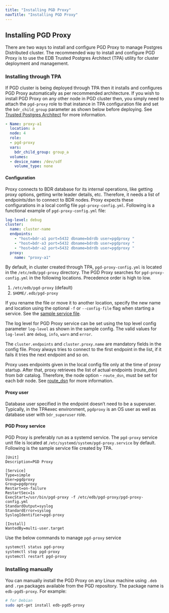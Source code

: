 ```yaml
---
title: "Installing PGD Proxy"
navTitle: "Installing PGD Proxy"
---
```


## Installing PGD Proxy

There are two ways to install and configure PGD Proxy to manage Postgres Distributed cluster. The recommended way to install and configure PGD Proxy is to use the EDB Trusted Postgres Architect (TPA) utility for cluster deployment and management.

### Installing through TPA

If PGD cluster is being deployed through TPA then it installs and configures PGD Proxy automatically as per recommended architecture. If you wish to install PGD Proxy on any other node in PGD cluster then, you simply need to attach the `pgd-proxy` role to that instance in TPA configuration file and set the `bdr_child_group` parameter as shown below before deploying. See [Trusted Postgres Architect](tpa) for more information.

```yaml
- Name: proxy-a1
  location: a
  node: 4
  role:
  - pgd-proxy
  vars:
    bdr_child_group: group_a
  volumes:
  - device_name: /dev/sdf
    volume_type: none
```

#### Configuration

Proxy connects to BDR database for its internal operations, like getting proxy options, getting write leader details, etc. Therefore, it needs a list of endpoints/dsn to connect to BDR nodes. Proxy expects these configurations in a local config file `pgd-proxy-config.yml`. Following is a functional example of `pgd-proxy-config.yml` file:

```yaml
log-level: debug
cluster:
  name: cluster-name
  endpoints:
    - "host=bdr-a1 port=5432 dbname=bdrdb user=pgdproxy "
    - "host=bdr-a3 port=5432 dbname=bdrdb user=pgdproxy "
    - "host=bdr-a2 port=5432 dbname=bdrdb user=pgdproxy "
  proxy:
    name: "proxy-a1"
```

By default, in cluster created through TPA, `pgd-proxy-config.yml` is located in the `/etc/edb/pgd-proxy` directory. The PGD Proxy searches for `pgd-proxy-config.yml` in the following locations. Precedence order is high to low.

  1. `/etc/edb/pgd-proxy` (default)
  2. `$HOME/.edb/pgd-proxy`

If you rename the file or move it to another location, specify the new name and location using the optional `-f` or `--config-file` flag when starting a service. See the [sample service file](#pgd-proxy-service).

The log level for PGD Proxy service can be set using the top level config parameter `log-level` as shown in the sample config. The valid values for `log-level` are `debug`, `info`, `warn` and  `error`.

The `cluster.endpoints` and `cluster.proxy.name` are mandatory fields in the config file. Proxy always tries to connect to the first endpoint in the list, if it fails it tries the next endpoint and so on.

Proxy uses endpoints given in the local config file only at the time of proxy startup. After that, proxy retrieves the list of actual endpoints (route_dsn) from bdr catalog. Therefore, the node option - `route_dsn`, must be set for each bdr node. See [route_dsn](routing#configuration) for more information.

#### Proxy user

Database user specified in the endpoint doesn’t need to be a superuser. Typically, in the TPAexec environment, `pgdproxy` is an OS user as well as database user with `bdr_superuser` role.

#### PGD Proxy service

PGD Proxy is preferably run as a systemd service. The `pgd-proxy` service unit file is located at `/etc/systemd/system/pgd-proxy.service` by default. Following is the sample service file created by TPA.

```text
[Unit]
Description=PGD Proxy

[Service]
Type=simple
User=pgdproxy
Group=pgdproxy
Restart=on-failure
RestartSec=1s
ExecStart=/usr/bin/pgd-proxy -f /etc/edb/pgd-proxy/pgd-proxy-config.yml
StandardOutput=syslog
StandardError=syslog
SyslogIdentifier=pgd-proxy

[Install]
WantedBy=multi-user.target
```

Use the below commands to manage `pgd-proxy` service

```sh
systemctl status pgd-proxy
systemctl stop pgd-proxy
systemctl restart pgd-proxy
```

### Installing manually

You can manually install the PGD Proxy on any Linux machine using `.deb` and `.rpm` packages available from the PGD repository. The package name is `edb-pgd5-proxy`. For example:

```sh
# for Debian
sudo apt-get install edb-pgd5-proxy
```
